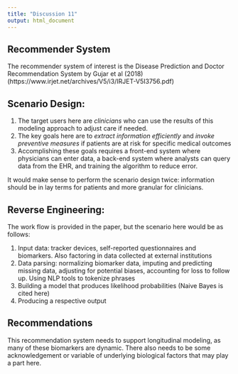 ```yaml
---
title: "Discussion 11"
output: html_document
---
```


## Recommender System

The recommender system of interest is the Disease Prediction and Doctor Recommendation System by Gujar et al (2018) (https://www.irjet.net/archives/V5/i3/IRJET-V5I3756.pdf)

## Scenario Design:

1. The target users here are *clinicians* who can use the results of this modeling approach to adjust care if needed.
2. The key goals here are to *extract information efficiently* and *invoke preventive measures* if patients are at risk for specific medical outcomes
3. Accomplishing these goals requires a front-end system where physicians can enter data, a back-end system where analysts can query data from the EHR, and training the algorithm to reduce error.

It would make sense to perform the scenario design twice: information should be in lay terms for patients and more granular for clinicians.

## Reverse Engineering:

The work flow is provided in the paper, but the scenario here would be as follows:

1. Input data: tracker devices, self-reported questionnaires and biomarkers. Also factoring in data collected at external institutions
2. Data parsing: normalizing biomarker data, imputing and predicting missing data, adjusting for potential biases, accounting for loss to follow up. Using NLP tools to tokenize phrases
3. Building a model that produces likelihood probabilities (Naive Bayes is cited here)
4. Producing a respective output


## Recommendations

This recommendation system needs to support longitudinal modeling, as many of these biomarkers are dynamic. There also needs to be some acknowledgement or variable of underlying biological factors that may play a part here.

